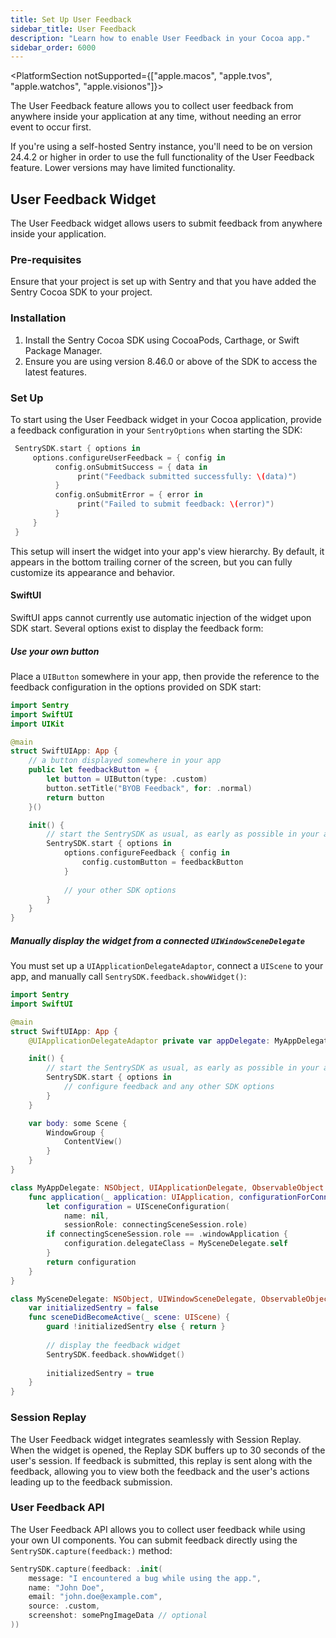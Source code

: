 ```yaml
---
title: Set Up User Feedback
sidebar_title: User Feedback
description: "Learn how to enable User Feedback in your Cocoa app."
sidebar_order: 6000
---
```


<PlatformSection notSupported={["apple.macos", "apple.tvos", "apple.watchos", "apple.visionos"]}>

The User Feedback feature allows you to collect user feedback from anywhere inside your application at any time, without needing an error event to occur first.

<Alert>
If you're using a self-hosted Sentry instance, you'll need to be on version 24.4.2 or higher in order to use the full functionality of the User Feedback feature. Lower versions may have limited functionality.
</Alert>

## User Feedback Widget

The User Feedback widget allows users to submit feedback from anywhere inside your application.

### Pre-requisites

Ensure that your project is set up with Sentry and that you have added the Sentry Cocoa SDK to your project.

### Installation

1. Install the Sentry Cocoa SDK using CocoaPods, Carthage, or Swift Package Manager.
2. Ensure you are using version 8.46.0 or above of the SDK to access the latest features.

### Set Up

To start using the User Feedback widget in your Cocoa application, provide a feedback configuration in your `SentryOptions` when starting the SDK:

```swift
 SentrySDK.start { options in
     options.configureUserFeedback = { config in
          config.onSubmitSuccess = { data in
               print("Feedback submitted successfully: \(data)")
          }
          config.onSubmitError = { error in
               print("Failed to submit feedback: \(error)")
          }
     }
 }
```

This setup will insert the widget into your app's view hierarchy. By default, it appears in the bottom trailing corner of the screen, but you can fully customize its appearance and behavior.

#### SwiftUI

SwiftUI apps cannot currently use automatic injection of the widget upon SDK start. Several options exist to display the feedback form:

##### Use your own button

Place a `UIButton` somewhere in your app, then provide the reference to the feedback configuration in the options provided on SDK start:

```swift
import Sentry
import SwiftUI
import UIKit

@main
struct SwiftUIApp: App {
    // a button displayed somewhere in your app
    public let feedbackButton = {
        let button = UIButton(type: .custom)
        button.setTitle("BYOB Feedback", for: .normal)
        return button
    }()

    init() {
        // start the SentrySDK as usual, as early as possible in your app's launch sequence
        SentrySDK.start { options in
            options.configureFeedback { config in 
                config.customButton = feedbackButton
            }
            
            // your other SDK options
        }
    }
}
```

##### Manually display the widget from a connected `UIWindowSceneDelegate`

You must set up a `UIApplicationDelegateAdaptor`, connect a `UIScene` to your app, and manually call `SentrySDK.feedback.showWidget()`: 

```swift
import Sentry
import SwiftUI

@main
struct SwiftUIApp: App {
    @UIApplicationDelegateAdaptor private var appDelegate: MyAppDelegate

    init() {
        // start the SentrySDK as usual, as early as possible in your app's launch sequence
        SentrySDK.start { options in
            // configure feedback and any other SDK options
        }
    }

    var body: some Scene {
        WindowGroup {
            ContentView()
        }
    }
}

class MyAppDelegate: NSObject, UIApplicationDelegate, ObservableObject {
    func application(_ application: UIApplication, configurationForConnecting connectingSceneSession: UISceneSession, options: UIScene.ConnectionOptions) -> UISceneConfiguration {
        let configuration = UISceneConfiguration(
            name: nil,
            sessionRole: connectingSceneSession.role)
        if connectingSceneSession.role == .windowApplication {
            configuration.delegateClass = MySceneDelegate.self
        }
        return configuration
    }
}

class MySceneDelegate: NSObject, UIWindowSceneDelegate, ObservableObject {
    var initializedSentry = false
    func sceneDidBecomeActive(_ scene: UIScene) {
        guard !initializedSentry else { return }
        
        // display the feedback widget 
        SentrySDK.feedback.showWidget()
        
        initializedSentry = true
    }
}
```

### Session Replay

The User Feedback widget integrates seamlessly with Session Replay. When the widget is opened, the Replay SDK buffers up to 30 seconds of the user's session. If feedback is submitted, this replay is sent along with the feedback, allowing you to view both the feedback and the user's actions leading up to the feedback submission.

</PlatformSection>

### User Feedback API

The User Feedback API allows you to collect user feedback while using your own UI components. You can submit feedback directly using the `SentrySDK.capture(feedback:)` method:

```swift
SentrySDK.capture(feedback: .init(
    message: "I encountered a bug while using the app.",
    name: "John Doe",
    email: "john.doe@example.com",
    source: .custom,
    screenshot: somePngImageData // optional
))
```